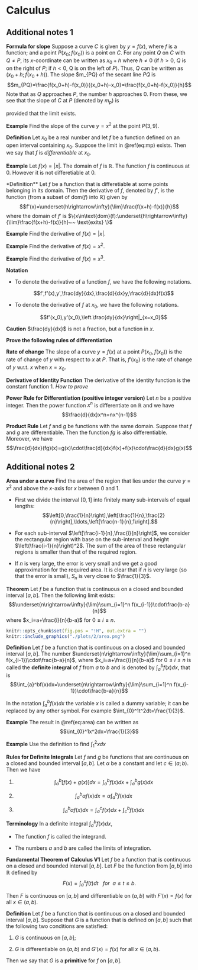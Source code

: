 # Calculus

## Additional notes 1

**Formula for slope** Suppose a curve $C$ is given by $y=f(x)$, where $f$ is a function; and a point $P(x_0;f(x_0))$ is a point on $C$. For any point $Q$ on $C$ with $Q\neq P$, its $x$-coordinate can be written as $x_0+h$ where $h\neq 0$ (if $h>0$, $Q$ is on the right of $P$; if $h<0$, Q is on the left of $P$). Thus, $Q$ can be written as $(x_0+h;f(x_0+h))$. The slope $m_{PQ} of the secant line $PQ$ is
$$m_{PQ}=\frac{f(x_0+h)-f(x_0)}{(x_0+h)-x_0}=\frac{f(x_0+h)-f(x_0)}{h}$$
Note that as $Q$ approaches $P$, the number $h$ approaches 0. From these, we see that the slope of $C$ at $P$ (denoted by $m_p$) is 

\begin{equation}
m_p=\underset{h\rightarrow\infty}{\lim}\frac{f(x_0+h)-f(x_0)}{h} (\#eq:mp)
\end{equation}


provided that the limit exists.

**Example** Find the slope of the curve $y=x^2$ at the point $P(3,9)$.


**Definition** Let $x_0$ be a real number and let $f$ be a function defined on an open interval containing $x_0$. Suppose the limit in \@ref(eq:mp) exists. Then we say that $f$ is *differentiable* at $x_0$.

**Example** Let $f(x)=|x|$. The domain of $f$ is $\mathbb{R}$. The function $f$ is continuous at $0$. However it is not differetiable at $0$.

*Definition** Let $f$ be a function that is differetiable at some points belonging in its domain. Then the derivative of $f$, denoted by $f'$, is the function (from a subset of $\text{dom}(f)$ into $\mathbb{R}$) given by
$$f'(x)=\underset{h\rightarrow\infty}{\lim}\frac{f(x+h)-f(x)}{h}$$
where the domain of $f'$ is $\{x\in\text{dom}(f):\underset{h\rightarrow\infty}{\lim}\frac{f(x+h)-f(x)}{h}~~ \text{exits} \}$

**Example** Find the derivative of $f(x)=|x|$.

**Example** Find the derivative of $f(x)=x^2$.

**Example** Find the derivative of $f(x)=x^3$.

**Notation**

- To denote the derivative of a function $f$, we have the following notations.

  $$f',f'(x),y',\frac{dy}{dx},\frac{d}{dx}y,\frac{d}{dx}f(x)$$

- To denote the derivative of $f$ at $x_0$, we have the following notations.

  $$f'(x_0),y'(x_0),\left.\frac{dy}{dx}\right|_{x=x_0}$$
  
**Caution** $\frac{dy}{dx}$ is not a fraction, but a function in $x$.  

**Prove the following rules of differentiation**

**Rate of change** The slope of a curve $y=f(x)$ at a point $P(x_0,f(x_0))$  is the rate of change of $y$ with respect to $x$ at $P$. That is, $f'(x_0)$ is the rate of change of $y$ w.r.t. $x$ when $x=x_0$.

**Derivative of Identity Function** The derivative of the identity function is the constant function 1. *How to prove*

**Power Rule for Differentiation (positive integer version)** Let $n$ be a positive integer. Then the power function $x^n$ is differentiate on $\mathbb{R}$ and we have $$\frac{d}{dx}x^n=nx^{n-1}$$

**Product Rule** Let $f$ and $g$ be functions with the same domain. Suppose that $f$ and $g$ are differentiable. Then the function $fg$ is also differentiable. Moreover, we have $$\frac{d}{dx}(fg)(x)=g(x)\cdot\frac{d}{dx}f(x)+f(x)\cdot\frac{d}{dx}g(x)$$




## Additional notes 2

**Area under a curve** Find the area of the region that lies under the curve $y=x^2$ and above the $x$-axis for $x$ between $0$ and $1$.

- First we divide the interval $[0,1]$ into finitely many sub-intervals of equal lengths:
  $$\left[0,\frac{1}{n}\right],\left[\frac{1}{n},\frac{2}{n}\right],\ldots,\left[\frac{n-1}{n},1\right].$$
  
- For each sub-interval $\left[\frac{i-1}{n},\frac{i}{n}\right]$, we consider the rectangular region with base on the sub-interval and height $\left(\frac{i-1}{n}\right)^2$.
The sum of the area of these rectangular regions is smaller than that of the required region.


\begin{align}
S_n&=\frac{1}{n}\cdot 0^2 + \frac{1}{n}\cdot\left(\frac{1}{n}\right)^2+\cdots+\frac{1}{n}\cdot\left(\frac{n-1}{n}\right)^2\\
&=\frac{1^2+2^2+\ldots,(n-1)^2}{n}\\
&=\frac{n(n-1)(2n-1)}{6n^3}\\
&=\frac{1}{3}-\frac{1}{2n}+\frac{1}{6n^2} (\#eq:area)
\end{align}

- If $n$ is very large, the error is very small and we get a good approximation for the required area. It is clear that if $n$ is very large (so that the error is small), $S_n$ is very close to $\frac{1}{3}$.

**Theorem** Let $f$ be a function that is continuous on a closed and bounded interval $[a,b]$. Then the following limit exists:
$$\underset{n\rightarrow\infty}{\lim}\sum_{i=1}^n f(x_{i-1})\cdot\frac{b-a}{n}$$
where $x_i=a+\frac{i}{n}(b-a)$ for $0\le i\le n$.

```r
knitr::opts_chunk$set(fig.pos = "!H", out.extra = "")
knitr::include_graphics("./plots/2/area.png")
```

**Definition** Let $f$ be a function that is continuous on a closed and bounded interval $[a,b]$. The number $\underset{n\rightarrow\infty}{\lim}\sum_{i=1}^n f(x_{i-1})\cdot\frac{b-a}{n}$, where $x_i=a+\frac{i}{n}(b-a)$ for $0\le i\le n$ is called the **definite integral** of $f$ from $a$ to $b$ and is denoted by $\int_{a}^bf(x)dx$, that is 
$$\int_{a}^bf(x)dx=\underset{n\rightarrow\infty}{\lim}\sum_{i=1}^n f(x_{i-1})\cdot\frac{b-a}{n}$$

In the notation $\int_{a}^{b}f(x)dx$  the variable $x$ is called a dummy variable; it can be replaced by any other symbol. For example $\int_{0}^1t^2dt=\frac{1}{3}$.


**Example** The result in \@ref(eq:area) can be written as 
$$\int_{0}^1x^2dx=\frac{1}{3}$$

**Example** Use the definition to find $\int_1^2xdx$

**Rules for Definite Integrals** Let $f$ and $g$ be functions that are continuous on a closed and bounded interval $[a,b]$. Let $\alpha$ be a constant and let $c\in(a;b)$. Then we have

1. $$\int_a^b[f(x)+g(x)]dx=\int_a^bf(x)dx+\int_a^bg(x)dx$$

2. $$\int_a^b\alpha f(x)dx=\alpha\int_a^b f(x)dx$$

3. $$\int_a^b\alpha f(x)dx=\int_a^c f(x)dx+\int_c^b f(x)dx$$

**Terminology** In a definite integral $\int_a^bf(x)dx$,

- The function $f$ is called the integrand.

- The numbers $a$ and $b$ are called the limits of integration.

**Fundamental Theorem of Calculus V1** Let $f$ be a function that is continuous on a closed and bounded interval $[a,b]$. Let $F$ be the function from $[a,b]$ into $\mathbb{R}$ deﬁned by
$$F(x)=\int_a^xf(t)dt ~~~ for ~~ a\leq t \leq b.$$

Then $F$ is continuous on $[a,b]$ and differentiable on $(a,b)$ with $F'(x)=f(x)$ for all $x\in(a,b)$.

**Definition** Let $f$ be a function that is continuous on a closed and bounded interval $[a,b]$. Suppose that $G$ is a function that is defined on $[a,b]$ such that the following two conditions are satisfied:

1. $G$ is continuous on $[a,b]$;

2. $G$ is differentiable on $(a,b)$ and $G'(x)=f(x)$ for all $x\in(a,b)$.

Then we say that $G$ is a **primitive** for $f$ on $[a,b]$.







  
  
  
  
  








